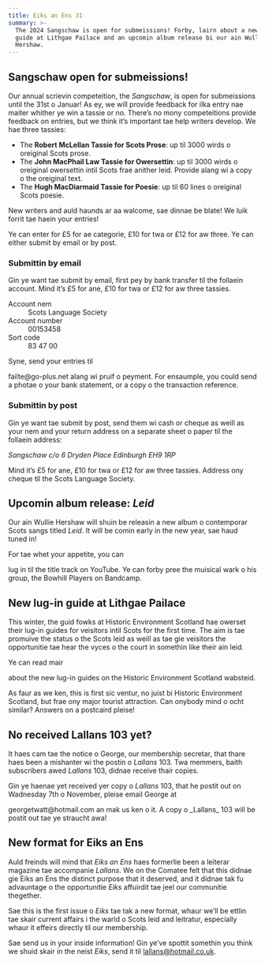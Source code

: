 ```yaml
---
title: Eiks an Ens 31
summary: >-
  The 2024 Sangschaw is open for submeissions! Forby, lairn about a new lug-in
  guide at Lithgae Pailace and an upcomin album release bi our ain Wullie
  Hershaw.
---
```


## Sangschaw open for submeissions!

Our annual scrievin competeition, the _Sangschaw_, is open for submeissions
until the 31st o Januar! As ey, we will provide feedback for ilka entry nae
maiter whither ye win a tassie or no. There’s no mony competeitions provide
feedback on entries, but we think it’s important tae help writers develop. We
hae three tassies:

- The **Robert McLellan Tassie for Scots Prose**: up til 3000 wirds o oreiginal
  Scots prose.
- The **John MacPhail Law Tassie for Owersettin**: up til 3000 wirds o
  oreiginal owersettin intil Scots frae anither leid. Provide alang wi a copy o
  the oreiginal text.
- The **Hugh MacDiarmaid Tassie for Poesie**: up til 60 lines o oreiginal Scots
  poesie.

New writers and auld haunds ar aa walcome, sae dinnae be blate! We luik forrit
tae haein your entries!

Ye can enter for £5 for ae categorie, £10 for twa or £12 for aw three. Ye can
either submit by email or by post.

### Submittin by email

Gin ye want tae submit by email, first pey by bank transfer til the follaein
account. Mind it’s £5 for ane, £10 for twa or £12 for aw three tassies.

<dl>
  <dt>Account nem</dt>
  <dd>Scots Language Society</dd>

  <dt>Account number</dt>
  <dd>00153458</dd>

  <dt>Sort code</dt>
  <dd>83 47 00</dd>
</dl>

Syne, send your entries til
<Link href="mailto:failte@go-plus.net">failte@go-plus.net</Link> alang wi pruif
o peyment. For ensaumple, you could send a photae o your bank
statement, or a copy o the transaction reference.

### Submittin by post

Gin ye want tae submit by post, send them wi cash or cheque as weill as your nem
and your return address on a separate sheet o paper til the follaein address:

<address>
  Sangschaw  
  c/o 6 Dryden Place  
  Edinburgh  
  EH9 1RP  
</address>

Mind it’s £5 for ane, £10 for twa or £12 for aw three tassies. Address ony
cheque til the Scots Language Society.

## Upcomin album release: _Leid_

Our ain Wullie Hershaw will shuin be releasin a new album o contemporar Scots
sangs titled _Leid_. It will be comin early in the new year, sae haud tuned in!

For tae whet your appetite, you can
<Link href="https://www.youtube.com/watch?v=23YYajAFNHQ">lug in til the title track on YouTube</Link>.
Ye can forby pree the muisical wark o his group,
<Link href="https://thebowhillplayers.bandcamp.com">the Bowhill Players on
Bandcamp</Link>.

## New lug-in guide at Lithgae Pailace

This winter, the guid fowks at Historic Environment Scotland hae owerset their
lug-in guides for veisitors intil Scots for the first time. The aim is tae
promuive the status o the Scots leid as weill as tae gie veisitors the
opportunitie tae hear the vyces o the court in somethin like their ain leid.

Ye can read mair
<Link href="https://hes-newsroom.prgloo.com/news/new-scots-lug-in-guide-at-lithgae-palace">about the new lug-in guides on the Historic Environment Scotland wabsteid</Link>.

As faur as we ken, this is first sic ventur, no juist bi Historic Environment
Scotland, but frae ony major tourist attraction. Can onybody mind o ocht
similar? Answers on a postcaird pleise!

## No received Lallans 103 yet?

It haes cam tae the notice o George, our membership secretar, that thare haes
been a mishanter wi the postin o _Lallans_ 103. Twa memmers, baith subscribers
awed _Lallans_ 103, didnae receive thair copies.

Gin ye haenae yet received yer copy o _Lallans_ 103, that he postit out on
Wadnesday 7th o November, pleise email George at
<Link href="mailto:georgetwatt@hotmail.com"> georgetwatt@hotmail.com</Link> an
mak us ken o it. A copy o _Lallans_ 103 will be postit out tae ye straucht awa!

## New format for Eiks an Ens

Auld freinds will mind that _Eiks an Ens_ haes formerlie been a leiterar magazine
tae accompanie _Lallans_. We on the Comatee felt that this didnae gie Eiks an
Ens the distinct purpose that it deserved, and it didnae tak fu advauntage o
the opportunitie _Eiks_ affuirdit tae jeel our communitie thegether.

Sae this is the first issue o _Eiks_ tae tak a new format, whaur we’ll be
ettlin tae skair current affairs i the warld o Scots leid and leitratur,
especially whaur it effeirs directly til our membership.

Sae send us in your inside information! Gin ye’ve spottit somethin you think
we shuid skair in the neist _Eiks_, send it til lallans@hotmail.co.uk.
